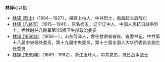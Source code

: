 '''林铎'''可以指：
* [[林铎_(烈士)|林铎 (烈士)]]（1904－1927），福建上杭人，中共烈士，南昌起义后阵亡
* [[林铎_(八路军)|林铎 (八路军)]]（1915－1941），原名桂五，辽宁辽中人，中国人民抗日战争烈士，牺牲时任八路军第115师卫生部政治委员
* [[林铎_(1956年)|林铎 (1956年)]]（1956－），山东菏泽人，曾任甘肃省省长、省委书记，中共第十八届中央候补委员，第十九届中央委员，第十三届全国人大华侨委员会副主任委员
* [[林铎_(1889年)|林铎 (1889年)]]（1889－1982），浙江玉环人，中共党员，抗日战争战士
{{Disambiguation|D|Cat=二字林姓人名消歧义}}